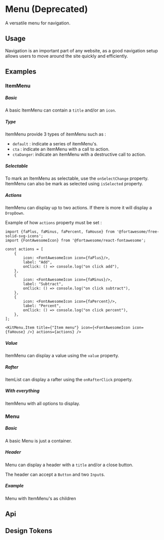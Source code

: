 
<Meta of={KitMenuStories} />

# Menu (Deprecated)

A versatile menu for navigation.

## Usage

Navigation is an important part of any website, as a good navigation setup allows users to move around the site quickly and efficiently.

## Examples

### ItemMenu

##### Basic

A basic ItemMenu can contain a `title` and/or an `icon`.

<CustomCanvas content={Examples.ItemMenuBasic} source={Sources.ItemMenuBasic} />

##### Type

ItemMenu provide 3 types of itemMenu such as :
- `default` : indicate a series of itemMenu's.
- `cta` : indicate an itemMenu with a call to action.
- `ctaDanger`: indicate an itemMenu with a destructive call to action.

<CustomCanvas content={Examples.ItemMenuType} source={Sources.ItemMenuType} />

##### Selectable

To mark an ItemMenu as selectable, use the `onSelectChange` property. ItemMenu can also be mark as selected using `isSelected` property.

<CustomCanvas content={Examples.ItemMenuSelectable} source={Sources.ItemMenuSelectable} />

##### Actions

ItemMenu can display up to two actions. If there is more it will display a `DropDown`.

<CustomCanvas content={Examples.ItemMenuActions} source={Sources.ItemMenuActions} />

Example of how `actions` property must be set :

```tsx
import {faPlus, faMinus, faPercent, faHouse} from '@fortawesome/free-solid-svg-icons';
import {FontAwesomeIcon} from '@fortawesome/react-fontawesome';

const actions = [
    {
        icon: <FontAwesomeIcon icon={faPlus}/>,
        label: "Add",
        onClick: () => console.log("on click add"),
    },
    {
        icon: <FontAwesomeIcon icon={faMinus}/>,
        label: "Subtract",
        onClick: () => console.log("on click subtract"),
    },
    {
        icon: <FontAwesomeIcon icon={faPercent}/>,
        label: "Percent",
        onClick: () => console.log("on click percent"),
    },
];

<KitMenu.Item title={"Item menu"} icon={<FontAwesomeIcon icon={faHouse} />} actions={actions} />
```

##### Value

ItemMenu can display a value using the `value` property.

<CustomCanvas content={Examples.ItemMenuValue} source={Sources.ItemMenuValue} />

##### Rafter

ItemList can display a rafter using the `onRafterClick` property.

<CustomCanvas content={Examples.ItemMenuRafter} source={Sources.ItemMenuRafter} />

##### With everything

ItemMenu with all options to display.

<CustomCanvas content={Examples.ItemMenuAll} source={Sources.ItemMenuAll} />

### Menu

##### Basic

A basic Menu is just a container.

<CustomCanvas content={Examples.MenuBasic} source={Sources.MenuBasic} id="menu-basic" />

##### Header

Menu can display a header with a `title` and/or a close button.

<CustomCanvas content={Examples.MenuHeader} source={Sources.MenuHeader} id="menu-header" />

The header can accept a `Button` and two `Input`s.

<CustomCanvas content={Examples.MenuHeaderButton} source={Sources.MenuHeaderButton} id="menu-header-button" />

##### Example

Menu with ItemMenu's as children

<CustomCanvas content={Examples.MenuExample} source={Sources.MenuExample} id="menu-example" />

## Api

<Canvas of={KitMenuStories.Api} />

<Controls of={KitMenuStories.Api} />



## Design Tokens

<DesignTokens path="components.Menu" tokens={fields?.components?.Menu} />